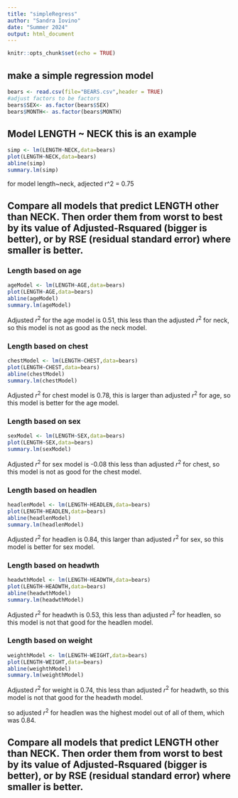 ```yaml
---
title: "simpleRegress"
author: "Sandra Iovino"
date: "Summer 2024"
output: html_document
---
```


```r
knitr::opts_chunk$set(echo = TRUE)
```

## make a simple regression model

```r
bears <- read.csv(file="BEARS.csv",header = TRUE)
#adjust factors to be factors
bears$SEX<- as.factor(bears$SEX)
bears$MONTH<- as.factor(bears$MONTH)
```

## Model LENGTH ~ NECK  this is an example  

```r
simp <- lm(LENGTH~NECK,data=bears)
plot(LENGTH~NECK,data=bears)
abline(simp)
summary.lm(simp)
```

for model length~neck, adjected r^2 = 0.75

## Compare all models that predict LENGTH other than NECK. Then order them from worst to best by its value of Adjusted-Rsquared (bigger is better), or by RSE (residual standard error) where smaller is better. 

### Length based on age 

```r
ageModel <- lm(LENGTH~AGE,data=bears)
plot(LENGTH~AGE,data=bears)
abline(ageModel)
summary.lm(ageModel)
```

Adjusted $r^2$ for the age model is 0.51, this less than the adjusted $r^2$ for neck, so this model is not as good as the neck model.

### Length based on chest

```r
chestModel <- lm(LENGTH~CHEST,data=bears)
plot(LENGTH~CHEST,data=bears)
abline(chestModel)
summary.lm(chestModel)
```

Adjusted $r^2$ for chest model is 0.78, this is larger than adjusted $r^2$ for age, so this model is better for the age model.  

### Length based on sex 


```r
sexModel <- lm(LENGTH~SEX,data=bears)
plot(LENGTH~SEX,data=bears)
summary.lm(sexModel)
```

Adjusted $r^2$ for sex model is -0.08 this less than adjusted $r^2$ for chest, so this model is not as good for the chest model. 


### Length based on headlen

```r
headlenModel <- lm(LENGTH~HEADLEN,data=bears)
plot(LENGTH~HEADLEN,data=bears)
abline(headlenModel)
summary.lm(headlenModel)
```

Adjusted $r^2$ for headlen is 0.84, this larger than adjusted $r^2$ for sex, so this model is better for sex model. 


### Length based on headwth

```r
headwthModel <- lm(LENGTH~HEADWTH,data=bears)
plot(LENGTH~HEADWTH,data=bears)
abline(headwthModel)
summary.lm(headwthModel)
```

Adjusted $r^2$ for headwth is 0.53, this less than adjusted $r^2$ for headlen, so this model is not that good for the headlen model.

### Length based on weight

```r
weighthModel <- lm(LENGTH~WEIGHT,data=bears)
plot(LENGTH~WEIGHT,data=bears)
abline(weighthModel)
summary.lm(weighthModel)
```

Adjusted $r^2$ for weight is 0.74, this less than adjusted $r^2$ for headwth, so this model is not that good for the headwth model.

so adjusted $r^2$ for headlen was the highest model out of all of them, which was 0.84.


## Compare all models that predict LENGTH other than NECK. Then order them from worst to best by its value of Adjusted-Rsquared (bigger is better), or by RSE (residual standard error) where smaller is better. 

